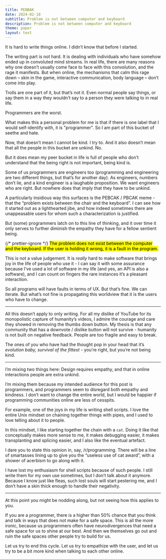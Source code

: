 ```yaml
---
title: PENBAK
date: 2024-02-18
subtitle: Problem is not between computer and keyboard
description: Problem is not between computer and keyboard
theme: paper
layout: text
---
```


It is hard to write things online. I didn’t know that before I started.

The writing part is not hard. It is dealing with individuals who have somehow
ended up in convoluted mind streams. In real life, there are many reasons why
one doesn’t usually come face to face with this convolution, and the rage it
manifests. But when online, the mechanisms that calm this rage down – skin in
the game, interactive communication, body language – don’t come into play.

Trolls are one part of it, but that’s not it. Even normal people say things, or
say them in a way they wouldn’t say to a person they were talking to in real
life.

Programmers are the worst.

What makes this a personal problem for me is that if there is one label that I
would self-identify with, it is "programmer". So I am part of this bucket of
seethe and hate.

Now, that doesn’t mean I cannot be kind. I try to. And it also doesn’t mean that
all the people in this bucket are unkind. No.

But it does mean my peer bucket in life is full of people who don’t understand
that the being right is not important, being kind is.

Some of us programmers are engineers too (programming and engineering are two
different things, but that’s for another day). As engineers, numbers don’t lie,
and a kind engineer is a laughable proposition. We want engineers who are right.
But nowhere does that imply that they have to be unkind.

A particularly insidious way this surfaces is the PEBCAK / PBCAK meme - that the
“problem exists between the chair and the keyboard”. I can see how it started
out as a lighthearted jibe, and how indeed sometimes there are unappeasable
users for whom such a characterization is justified.

But (some) programmers latch on to this line of thinking, and it over time it
only serves to further diminish the empathy they have for a fellow sentient
being.

{/* prettier-ignore */}
<mark>The problem does not exist between the computer and the keyboard. If
the user is holding it wrong, it is a fault in the program.</mark>

This is not a value judgement. It is _really_ hard to make software that brings
joy in the life of people who use it - I can say it with some assurance because
I’ve used a lot of software in my life (and yes, an API is also a software), and
I can count on fingers the rare instances it’s a pleasant interaction.

So all programs will have faults in terms of UX. But that’s fine. We can
iterate. But what’s not fine is propagating this worldview that it is the users
who have to change.

---

All this doesn’t apply to only writing. For all my dislike of YouTube for its
monopolistic capture of humanity’s videos, I admire the courage and care they
showed in removing the thumbs down button. My thesis is that any community that
has a downvote / dislike button will not survive - humanity is not built on
negative feedback. People are too fragile and easy to break.

The ones of you who have had the thought pop in your head that it’s _evolution
baby, survival of the fittest_ - you’re right, but you’re not being kind.

---

I’m mixing two things here: Design requires empathy, and that in online
interactions people are extra unkind.

I’m mixing them because my intended audience for this post is programmers, and
programmers seem to disregard both empathy and kindness. I don’t want to change
the entire world, but I would be happier if programming communities online are
less of cesspits.

For example, one of the joys in my life is writing shell scripts. I love the
entire Unix mindset on chaining together things with pipes, and I used to love
telling about it to people.

In this mindset, I like starting together the chain with a `cat`. Doing it like
that conceptually makes more sense to me, it makes debugging easier, it makes
transplanting and splicing easier, and I also like the eventual artefact.

I dare you to state this opinion in, say, /r/programming. There will be a line
of smartasses lining up to give you the “useless use of cat award”, with a
shower of acerbism to go along with it.

I have lost my enthusiasm for shell scripts because of such people. I still
write them for my own use sometimes, but I don’t talk about it anymore. Because
I know just like fleas, such lost souls will start pestering me, and I don’t
have a skin thick enough to handle their negativity.

---

At this point you might be nodding along, but not seeing how this applies to
you.

If you are a programmer, there is a higher than 50% chance that you think and
talk in ways that does not make for a safe space. This is all the more ironic,
because us programmers often have neurodivergences that need a safe space for us
to shine at our best. And then we themselves go out and ruin the safe spaces
other people try to build for us.

Let us try to end this cycle. Let us try to empathize with the user, and let us
try to be a bit more kind when talking to each other online.
